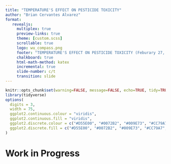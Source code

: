 ```yaml
---
title: "TEMPERATURE'S EFFECT ON PESTICIDE TOXICITY"
author: "Brian Cervantes Alvarez"
format: 
   revealjs:
     multiplex: true
     preview-links: true
     theme: [custom.scss]
     scrollable: true
     logo: wu_compass.png
     footer: "TEMPERATURE'S EFFECT ON PESTICIDE TOXICITY (Feburary 27, 2023)"
     chalkboard: true
     html-math-method: katex
     incremental: true
     slide-number: c/t
     transition: slide
---
```


```r
knitr::opts_chunk$set(warning=FALSE, message=FALSE, echo=TRUE, tidy=TRUE, comment=NA, prompt=FALSE, fig.height=6, fig.width=6.5, fig.retina = 3, dev = 'svg', eval=TRUE)
library(tidyverse)
options(
  digits = 3,
  width = 75,
  ggplot2.continuous.colour = "viridis",
  ggplot2.continuous.fill = "viridis",
  ggplot2.discrete.colour = c("#D55E00", "#0072B2", "#009E73", "#CC79A7", "#E69F00", "#56B4E9", "#F0E442"),
  ggplot2.discrete.fill = c("#D55E00", "#0072B2", "#009E73", "#CC79A7", "#E69F00", "#56B4E9", "#F0E442")
)
```

# Work in Progress

